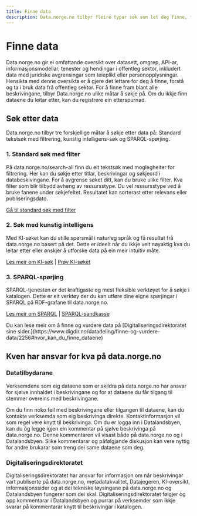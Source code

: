 ```yaml
---
title: Finne data
description: Data.norge.no tilbyr fleire typar søk som let deg finne, forstå og ta i bruk data frå offentleg sektor.
---
```


# Finne data

<Ingress>
    Data.norge.no gir ei omfattande oversikt over datasett, omgrep, API-ar, informasjonsmodellar, tenester og hendingar
    i offentleg sektor, inkludert data med juridiske avgrensingar som teieplikt eller personopplysningar. Hensikta med
    denne oversikta er å gjere det lettare for deg å finne, forstå og ta i bruk data frå offentleg sektor. For å finne
    fram blant alle beskrivingane, tilbyr Data.norge.no ulike måtar å søkje på. Om du ikkje finn dataene du leitar
    etter, kan du registrere ein etterspurnad.
</Ingress>

## Søk etter data

Data.norge.no tilbyr tre forskjellige måtar å søkje etter data på: Standard tekstsøk med filtrering, kunstig intelligens-søk og SPARQL-spørjing.

### 1. Standard søk med filter

På data.norge.no/search-all finn du eit tekstsøk med moglegheiter for filtrering. Her kan du søkje etter titlar, beskrivingar og søkjeord i databeskivingane. For å avgrense søket ditt, kan du bruke ulike filter. Kva filter som blir tilbydd avheng av ressursstype. Du vel ressursstype ved å bruke fanene under søkjefeltet. Resultatet kan sorterast etter relevans eller publiseringsdato.

[Gå til standard søk med filter](/search-all)

### 2. Søk med kunstig intelligens

Med KI-søket kan du stille spørsmål i naturleg språk og få resultat frå data.norge.no basert på det. Dette er ideelt når du ikkje veit nøyaktig kva du leitar etter eller ønskjer å utforske data på ein meir intuitiv måte.

[Les meir om KI-søk](/docs/finding-data/ai-search) | [Prøv KI-søket](https://data.norge.no)

### 3. SPARQL-spørjing

SPARQL-tjenesten er det kraftigaste og mest fleksible verktøyet for å søkje i katalogen. Dette er eit verktøy der du kan utføre dine eigne spørjingar i SPARQL på RDF-grafane til data.norge.no.

[Les meir om SPARQL](/docs/finding-data/sparql) | [SPARQL-sandkasse](https://data.norge.no/nb/sparql)

<Alert data-size='sm'>
    Du kan lese meir om å finne og vurdere data på [Digitaliseringsdirektoratet sine
    sider.](https://www.digdir.no/datadeling/finne-og-vurdere-data/2256#hvor_kan_du_finne_dataene)
</Alert>

## Kven har ansvar for kva på data.norge.no

### Datatilbydarane

Verksemdene som eig dataene som er skildra på data.norge.no har ansvar for sjølve innhaldet i beskrivingane og for at dataene du får tilgang til stemmer overeins med beskrivingane.

Om du finn noko feil med beskrivingane eller tilgangen til dataene, kan du kontakte verksemda som eig beskrivinga direkte. Kontaktinformasjon vil som regel vere knytt til beskrivinga. Om du er logga inn i Datalandsbyen, kan du òg legge igjen ein kommentar på sjølve beskrivinga på data.norge.no. Denne kommentaren vil visast både på data.norge.no og i Datalandsbyen. Slike kommentarar og påfølgjande diskusjon kan vere nyttig for andre brukarar som treng dei same dataene som deg.

### Digitaliseringsdirektoratet

Digitaliseringsdirektoratet har ansvar for informasjon om når beskrivingar vart publiserte på data.norge.no, metadatakvalitet, Datajegeren, KI-oversikt, informasjonssider og at dei tekniske løysingane på data.norge.no og Datalandsbyen fungerer som dei skal. Digitaliseringsdirektoratet følgjer òg opp kommentarar i Datalandsbyen og purrar på verksemder som ikkje svarar på kommentarar knytt til beskrivingar i katalogen.
